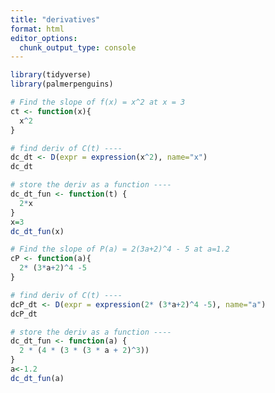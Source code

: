 ```yaml
---
title: "derivatives"
format: html
editor_options: 
  chunk_output_type: console
---
```


```r
library(tidyverse)
library(palmerpenguins)
```

```r
# Find the slope of f(x) = x^2 at x = 3
ct <- function(x){
  x^2
}

# find deriv of C(t) ----
dc_dt <- D(expr = expression(x^2), name="x")
dc_dt

# store the deriv as a function ----
dc_dt_fun <- function(t) {
  2*x
}
x=3
dc_dt_fun(x)
```

```r
# Find the slope of P(a) = 2(3a+2)^4 - 5 at a=1.2
cP <- function(a){
  2* (3*a+2)^4 -5
}

# find deriv of C(t) ----
dcP_dt <- D(expr = expression(2* (3*a+2)^4 -5), name="a")
dcP_dt

# store the deriv as a function ----
dc_dt_fun <- function(a) {
  2 * (4 * (3 * (3 * a + 2)^3))
}
a<-1.2
dc_dt_fun(a)
```

